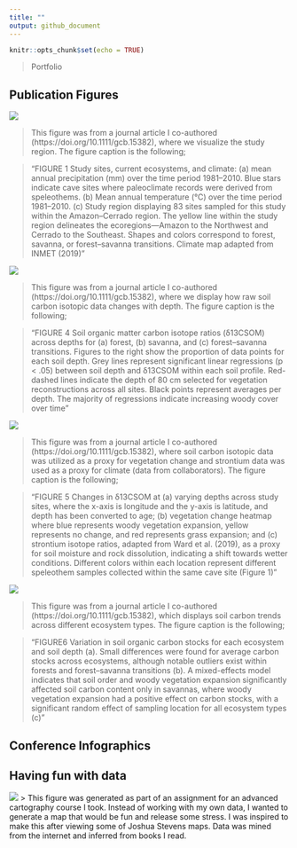 ```yaml
---
title: ""
output: github_document
---
```


```r
knitr::opts_chunk$set(echo = TRUE)
```
>Portfolio

## Publication Figures

![](/assets/img/StudyRegion_9.29.20.png)

> This figure was from a journal article I co-authored (https://doi.org/10.1111/gcb.15382), where we visualize the study region. The figure caption is the following; 

>"FIGURE 1 Study sites, current ecosystems, and climate: (a) mean annual precipitation (mm) over the time period 1981–2010. Blue stars indicate cave sites where paleoclimate records were derived from speleothems. (b) Mean annual temperature (℃) over the time period 1981–2010. (c) Study region displaying 83 sites sampled for this study within the Amazon–Cerrado region. The yellow line within the study region delineates the ecoregions—Amazon to the Northwest and Cerrado to the Southeast. Shapes and colors correspond to forest, savanna,
or forest–savanna transitions. Climate map adapted from INMET (2019)"


![](/assets/img/rawdata_9.29.20.png)

> This figure was from a journal article I co-authored (https://doi.org/10.1111/gcb.15382), where we display how raw soil carbon isotopic data changes with depth. The figure caption is the following; 

>"FIGURE 4 Soil organic matter carbon isotope ratios (δ13CSOM) across depths for (a) forest, (b) savanna, and (c) forest–savanna transitions. Figures to the right show the proportion of data points for each soil depth. Grey lines represent significant linear regressions (p < .05) between soil depth and δ13CSOM within each soil profile. Red-dashed lines indicate the depth of 80 cm selected for vegetation reconstructions across all sites. Black points represent averages per depth. The majority of regressions indicate increasing woody cover over time"


![](/assets/img/MapFigure_9.29.20.png)

> This figure was from a journal article I co-authored (https://doi.org/10.1111/gcb.15382), where soil carbon isotopic data was utilized as a proxy for vegetation change and strontium data was used as a proxy for climate (data from collaborators). The figure caption is the following; 

>"FIGURE 5 Changes in δ13CSOM at (a) varying depths across study sites, where the x-axis is longitude and the y-axis is latitude, and depth
has been converted to age; (b) vegetation change heatmap where blue represents woody vegetation expansion, yellow represents no
change, and red represents grass expansion; and (c) strontium isotope ratios, adapted from Ward et al. (2019), as a proxy for soil moisture
and rock dissolution, indicating a shift towards wetter conditions. Different colors within each location represent different speleothem
samples collected within the same cave site (Figure 1)"


![](/assets/img/finaltotalcarbon_9.29.20.png)

> This figure was from a journal article I co-authored (https://doi.org/10.1111/gcb.15382), which displays soil carbon trends across different ecosystem types. The figure caption is the following;

>"FIGURE6 Variation in soil organic carbon stocks for each ecosystem and soil depth (a). Small differences were found for average carbon stocks across ecosystems, although notable outliers exist within forests and forest–savanna transitions (b). A mixed-effects model indicates that soil order and woody vegetation expansion significantly affected soil carbon content only in savannas, where woody vegetation expansion had a positive effect on carbon stocks, with a significant random effect of sampling location for all ecosystem types (c)"


## Conference Infographics


## Having fun with data

![](/assets/img/Wright_Fun.png)
> This figure was generated as part of an assignment for an advanced cartography course I took. Instead of working with my own data, I wanted to generate a map that would be fun and release some stress. I was inspired to make this after viewing some of Joshua Stevens maps. Data was mined from the internet and inferred from books I read. 


